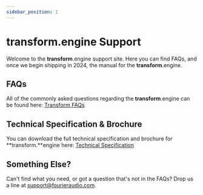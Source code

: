 ```yaml
---
sidebar_position: 1
---
```

# transform.engine Support

Welcome to the **transform**.engine support site. Here you can find FAQs, and once we begin shipping in 2024, the manual for the **transform**.engine.

## FAQs

All of the commonly asked questions regarding the **transform**.engine can be found here:
<a class="button button--lg button--primary" href="/docs/transform/faq">Transform FAQs</a>

## Technical Specification & Brochure

You can download the full technical specification and brochure for **transform.**engine here:
<a class="button button--lg button--primary" href="https://downloads.fourieraudio.com/documentation/transform/transform_engine_specification.pdf">Technical Specification</a>

## Something Else?

Can't find what you need, or got a question that's not in the FAQs? Drop us a line at [support@fourieraudio.com](mailto:support@fourieraudio.com).
